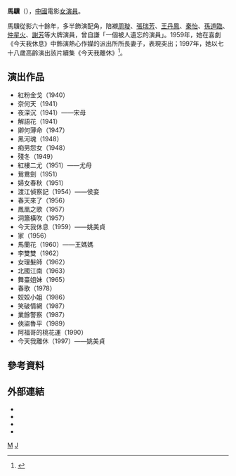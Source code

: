 {{otheruses|other=同名男演員|馬驥 (男演員)}}
{{藝人
|姓名 = 馬驥
|類型 = 女演員
|圖片 = 
|圖片尺寸 =
|圖片簡介 =
|羅馬拼音 = Ji Ma
|英文名 =
|暱稱 =
|國籍 = {{PRC}}
|籍貫 = 
|出生日期 = 1919年
|出生地點 = 
|逝世日期 = {{death year and age|2006|1919}}
|逝世地點 =
|職業 = [[演員|演員]]
|語言 = [[普通話|普通話]]
|教育程度 = 
|配偶 =
|出道地點 = 上海
|出道作 = 
|出道日期 = 
|代表作 =
|活躍年代 = 1940-1997
|唱片公司 =
|經紀公司 =
|網站 = 
|獎項 = 
|IMDb = 4217863
|音樂專輯 =
|電影 =
}}

'''馬驥'''（{{bd|1919年||2006年|catIdx=M}}），[[中國|中國]]電影[[女演員|女演員]]。

馬驥從影六十餘年，多半飾演配角，陪襯[[周璇|周璇]]、[[張瑞芳|張瑞芳]]、[[王丹鳳|王丹鳳]]、[[秦怡|秦怡]]、[[孫道臨|孫道臨]]、[[仲星火|仲星火]]、[[謝芳|謝芳]]等大牌演員，曾自謙「一個被人遺忘的演員」。1959年，她在喜劇《今天我休息》中飾演熱心作媒的派出所所長妻子，表現突出；1997年，她以七十八歲高齡演出該片續集《今天我離休》<ref>{{cite web|title=马骥的星路历程|url=http://www.m1905.com/mdb/star/1434845/life/|accessdate=2014-03-12|work=[[电影频道_(CCTV-6)|CCTV-6]]|date=|archive-date=2014-03-12|archive-url=https://web.archive.org/web/20140312212248/http://www.m1905.com/mdb/star/1434845/life/|dead-url=no}}</ref>。

==演出作品==
*紅粉金戈（1940）
*奈何天（1941）
*夜深沉（1941）——宋母
*解語花（1941）
*卿何薄命（1947）
*黑河魂（1948）
*痴男怨女（1948）
*殘冬（1949）
*紅樓二尤（1951）——尤母
*鴛鴦劍（1951）
*婦女春秋（1951）
*渡江偵察記（1954）——侯妾
*春天來了（1956）
*鳳凰之歌（1957）
*洞簫橫吹（1957）
*今天我休息（1959）——姚美貞
*家（1956）
*馬蘭花（1960）——王媽媽
*李雙雙（1962）
*女理髮師（1962）
*北國江南（1963）
*舞臺姐妹（1965）
*春歌（1978）
*姣姣小姐（1986）
*笑破情網（1987）
*業餘警察（1987）
*俠盜魯平（1989）
*阿福哥的桃花運（1990）
*今天我離休（1997）——姚美貞

==參考資料==
{{reflist}}

==外部連結==
*{{imdb name|4217863}}{{en}}
*{{Hkmdb name|26389}}
*{{douban people}}
*{{Mtime people|1100314}}


{{DEFAULTSORT:Ma馬}}
[[Category:中国电影女演员|M]]
[[Category:馬姓|J]]